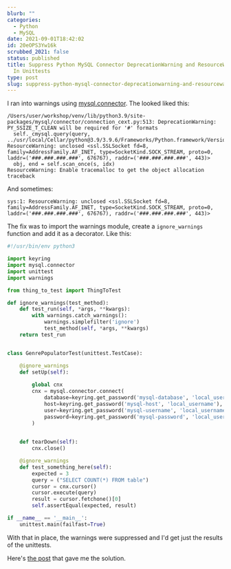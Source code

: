 ```yaml
---
blurb: ""
categories:
  - Python
  - MySQL
date: 2021-09-01T18:42:02
id: 20eOPS3Yw16k
scrubbed_2021: false
status: published
title: Suppress Python MySQL Connector DeprecationWarning and ResourceWarnings
  In Unittests
type: post
slug: suppress-python-mysql-connector-deprecationwarning-and-resourcewarnings-in-unittests--20eops3yw16k
---
```


I ran into warnings using [mysql.connector](https://dev.mysql.com/doc/connector-python/en/). The looked liked this:

```
/Users/user/workshop/venv/lib/python3.9/site-packages/mysql/connector/connection_cext.py:513: DeprecationWarning: PY_SSIZE_T_CLEAN will be required for '#' formats
  self._cmysql.query(query,
../usr/local/Cellar/python@3.9/3.9.6/Frameworks/Python.framework/Versions/3.9/lib/python3.9/json/decoder.py:353: ResourceWarning: unclosed <ssl.SSLSocket fd=8, family=AddressFamily.AF_INET, type=SocketKind.SOCK_STREAM, proto=0, laddr=('###.###.###.###', 676767), raddr=('###.###.###.###', 443)>
  obj, end = self.scan_once(s, idx)
ResourceWarning: Enable tracemalloc to get the object allocation traceback
```

And sometimes:

```
sys:1: ResourceWarning: unclosed <ssl.SSLSocket fd=8, family=AddressFamily.AF_INET, type=SocketKind.SOCK_STREAM, proto=0, laddr=('###.###.###.###', 676767), raddr=('###.###.###.###', 443)>
```

The fix was to import the warnings module, create a `ignore_warnings` function and add it as a decorator. Like this:


```python
#!/usr/bin/env python3

import keyring
import mysql.connector
import unittest
import warnings 

from thing_to_test import ThingToTest 

def ignore_warnings(test_method):
    def test_run(self, *args, **kwargs):
        with warnings.catch_warnings():
            warnings.simplefilter('ignore')
            test_method(self, *args, **kwargs)
    return test_run


class GenrePopulatorTest(unittest.TestCase):

    @ignore_warnings
    def setUp(self):
 
        global cnx
        cnx = mysql.connector.connect(
            database=keyring.get_password('mysql-database', 'local_username'),
            host=keyring.get_password('mysql-host', 'local_username'),
            user=keyring.get_password('mysql-username', 'local_username'),
            password=keyring.get_password('mysql-password', 'local_username')
        )

        
    def tearDown(self):
        cnx.close()

    @ignore_warnings
    def test_something_here(self):
        expected = 3
        query = ("SELECT COUNT(*) FROM table")
        cursor = cnx.cursor()
        cursor.execute(query)
        result = cursor.fetchone()[0]
        self.assertEqual(expected, result)

if __name__ == '__main__':
    unittest.main(failfast=True)
```

With that in place, the warnings were suppressed and I'd get just the results of the unittests. 

Here's [the post](https://www.neuraldump.net/2017/06/how-to-suppress-python-unittest-warnings/) that gave me the solution.